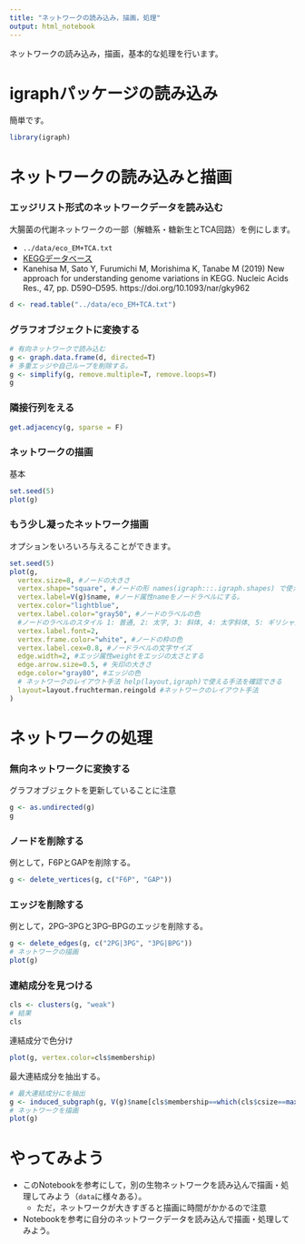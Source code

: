 ```yaml
---
title: "ネットワークの読み込み，描画，処理"
output: html_notebook
---
```

ネットワークの読み込み，描画，基本的な処理を行います。

# igraphパッケージの読み込み
簡単です。
```r
library(igraph)
```

# ネットワークの読み込みと描画
### エッジリスト形式のネットワークデータを読み込む
大腸菌の代謝ネットワークの一部（解糖系・糖新生とTCA回路）を例にします。

+ `../data/eco_EM+TCA.txt`
+ [KEGGデータベース](https://www.kegg.jp)
+ Kanehisa M, Sato Y, Furumichi M, Morishima K, Tanabe M (2019) New approach for understanding genome variations in KEGG. Nucleic Acids Res., 47, pp. D590–D595. https://doi.org/10.1093/nar/gky962

```r
d <- read.table("../data/eco_EM+TCA.txt")
```

### グラフオブジェクトに変換する
```r
# 有向ネットワークで読み込む
g <- graph.data.frame(d, directed=T)
# 多重エッジや自己ループを削除する。
g <- simplify(g, remove.multiple=T, remove.loops=T)
g
```

### 隣接行列をえる
```r
get.adjacency(g, sparse = F)
```
### ネットワークの描画
基本
```r
set.seed(5)
plot(g)
```
### もう少し凝ったネットワーク描画
オプションをいろいろ与えることができます。
```r
set.seed(5)
plot(g,
  vertex.size=8, #ノードの大きさ
  vertex.shape="square", #ノードの形 names(igraph:::.igraph.shapes) で使える形を確認できる
  vertex.label=V(g)$name, #ノード属性nameをノードラベルにする。
  vertex.color="lightblue",
  vertex.label.color="gray50", #ノードのラベルの色
  #ノードのラベルのスタイル 1: 普通, 2: 太字, 3: 斜体, 4: 太字斜体, 5: ギリシャ文字
  vertex.label.font=2,
  vertex.frame.color="white", #ノードの枠の色
  vertex.label.cex=0.8, #ノードラベルの文字サイズ
  edge.width=2, #エッジ属性weightをエッジの太さとする
  edge.arrow.size=0.5, # 矢印の大きさ
  edge.color="gray80", #エッジの色
  # ネットワークのレイアウト手法 help(layout,igraph)で使える手法を確認できる
  layout=layout.fruchterman.reingold #ネットワークのレイアウト手法
)
```

# ネットワークの処理
### 無向ネットワークに変換する
グラフオブジェクトを更新していることに注意
```r
g <- as.undirected(g)
g
```

### ノードを削除する
例として，F6PとGAPを削除する。
```r
g <- delete_vertices(g, c("F6P", "GAP"))
```

### エッジを削除する
例として，2PG--3PGと3PG--BPGのエッジを削除する。
```r
g <- delete_edges(g, c("2PG|3PG", "3PG|BPG"))
# ネットワークの描画
plot(g)
```

### 連結成分を見つける
```r
cls <- clusters(g, "weak")
# 結果
cls
```

連結成分で色分け
```r
plot(g, vertex.color=cls$membership)
```
最大連結成分を抽出する。
```r
# 最大連結成分にを抽出
g <- induced_subgraph(g, V(g)$name[cls$membership==which(cls$csize==max(cls$csize))[[1]]])
# ネットワークを描画
plot(g)
```

# やってみよう
  + このNotebookを参考にして，別の生物ネットワークを読み込んで描画・処理してみよう（``data``に様々ある）。
    + ただ，ネットワークが大きすぎると描画に時間がかかるので注意
  + Notebookを参考に自分のネットワークデータを読み込んで描画・処理してみよう。